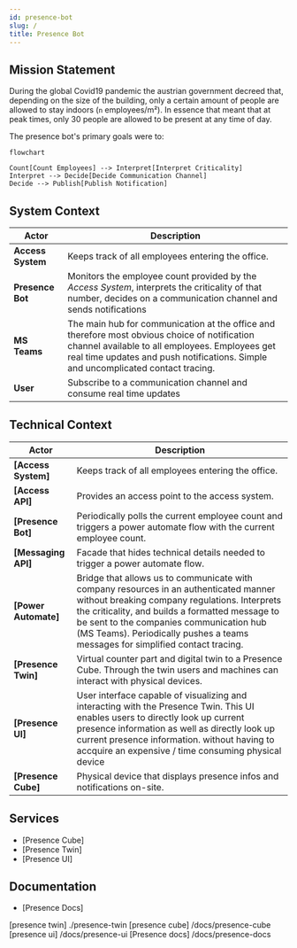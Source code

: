 ```yaml
---
id: presence-bot
slug: /
title: Presence Bot
---
```



## Mission Statement

During the global Covid19 pandemic the austrian government decreed that, depending on the size of the building, only a certain amount of people are allowed to stay indoors (`n` employees/m²). In essence that meant that at peak times, only 30 people are allowed to be present at any time of day.

The presence bot's primary goals were to:

```mermaid
flowchart

Count[Count Employees] --> Interpret[Interpret Criticality]
Interpret --> Decide[Decide Communication Channel]
Decide --> Publish[Publish Notification]
```

## System Context

| **Actor**         | **Description**                                                                                                                                                                                                                      |
| ----------------- | ------------------------------------------------------------------------------------------------------------------------------------------------------------------------------------------------------------------------------------ |
| **Access System** | Keeps track of all employees entering the office.                                                                                                                                                                                    |
| **Presence Bot**  | Monitors the employee count provided by the _Access System_, interprets the criticality of that number, decides on a communication channel and sends notifications                                                                   |
| **MS Teams**      | The main hub for communication at the office and therefore most obvious choice of notification channel available to all employees. Employees get real time updates and push notifications. Simple and uncomplicated contact tracing. |
| **User**          | Subscribe to a communication channel and consume real time updates                                                                                                                                                                   |

## Technical Context

| **Actor**          | **Description**                                                                                                                                                                                                                                                                                                        |
| ------------------ | ---------------------------------------------------------------------------------------------------------------------------------------------------------------------------------------------------------------------------------------------------------------------------------------------------------------------- |
| **[Access System]**  | Keeps track of all employees entering the office.                                                                                                                                                                                                                                                                      |
| **[Access API]**     | Provides an access point to the access system.                                                                                                                                                                                                                                                                         |
| **[Presence Bot]**   | Periodically polls the current employee count and triggers a power automate flow with the current employee count.                                                                                                                                                                                                      |
| **[Messaging API]**  | Facade that hides technical details needed to trigger a power automate flow.                                                                                                                                                                                                                                           |
| **[Power Automate]** | Bridge that allows us to communicate with company resources in an authenticated manner without breaking company regulations. Interprets the criticality, and builds a formatted message to be sent to the companies communication hub (MS Teams). Periodically pushes a teams messages for simplified contact tracing. |
| **[Presence Twin]**  | Virtual counter part and digital twin to a Presence Cube. Through the twin users and machines can interact with physical devices.                                                                                                                                                                                       |
| **[Presence UI]**    | User interface capable of visualizing and interacting with the Presence Twin. This UI enables users to directly look up current presence information as well as directly look up current presence information. without having to accquire an expensive / time consuming physical device                                |
| **[Presence Cube]**  | Physical device that displays presence infos and notifications on-site.                                                                                                                                                                                                                                                |

## Services

- [Presence Cube]
- [Presence Twin]
- [Presence UI]

## Documentation

- [Presence Docs]

[presence twin]  ./presence-twin
[presence cube]  /docs/presence-cube
[presence ui]  /docs/presence-ui
[Presence docs]  /docs/presence-docs
